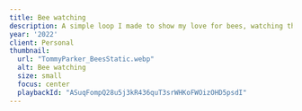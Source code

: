 ```yaml
---
title: Bee watching
description: A simple loop I made to show my love for bees, watching them clamber all over the poppies, and spending time in the garden. Made in After Effects.
year: '2022'
client: Personal
thumbnail:
  url: "TommyParker_BeesStatic.webp"
  alt: Bee watching
  size: small
  focus: center
  playbackId: "ASuqFompQ28u5j3kR436quT3srWHKoFWOizOHD5psdI"
---
```


<div class="video-container aspect-[3/1]">
  <mux-player
    playback-id="yVM4TTqs1hfiVuztG015Lw3qTOAVWQAcZgiQYEJVqToY"
    stream-type="on-demand"
    min-resolution="1080p"
    autoplay
    loop
    muted
  />
</div>